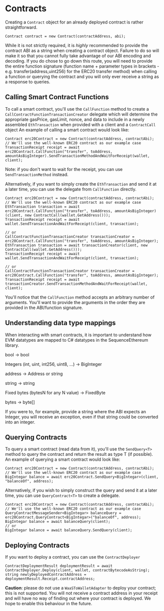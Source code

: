 # Contracts 

Creating a `Contract` object for an already deployed contract is rather straightforward.

```
Contract contract = new Contract(contractAddress, abi);
```
While it is not strictly required, it is <i>highly</i> recommended to provide the contract ABI as a string when creating a contract object. Failure to do so will make it so that you cannot fully take advantage of our ABI encoding and decoding.
If you do chose to go down this route, you will need to provide the entire function signature (function name + parameter types in brackets - e.g. transfer(address,uint256) for the ERC20 transfer method) when calling a function or querying the contract and you will only ever receive a string as a response to queries.

## Calling Smart Contract Functions

To call a smart contract, you'll use the `CallFunction` method to create a `CallContractFunctionTransactionCreator` delegate which will determine the appropriate gasPrice, gasLimit, nonce, and data to include in a newly assembled `EthTransaction` when provided with a client and a `ContractCall` object
An example of calling a smart contract would look like:
```
Contract erc20Contract = new Contract(contractAddress, contractAbi); // We'll use the well-known ERC20 contract as our example case
TransactionReceipt receipt = await erc20Contract.CallFunction("transfer", toAddress, amountAsBigInteger).SendTransactionMethodAndWaitForReceipt(wallet, client);
```
Note: if you don't want to wait for the receipt, you can use `SendTransactionMethod` instead.

Alternatively, if you want to simply create the `EthTransaction` and send it at a later time, you can use the delegate from `CallFunction` directly.
```
Contract erc20Contract = new Contract(contractAddress, contractAbi); // We'll use the well-known ERC20 contract as our example case
EthTransaction transaction = await erc20Contract.CallFunction("transfer", toAddress, amountAsBigInteger)(client, new ContractCall(wallet.GetAddress()));
TransactionReceipt receipt = await wallet.SendTransactionAndWaitForReceipt(client, transaction);

// or 
CallContractFunctionTransactionCreator transactionCreator = erc20Contract.CallFunction("transfer", toAddress, amountAsBigInteger);
EthTransaction transaction = await transactionCreator(client, new ContractCall(wallet.GetAddress()));
TransactionReceipt receipt = await wallet.SendTransactionAndWaitForReceipt(client, transaction);

// or 
CallContractFunctionTransactionCreator transactionCreator = erc20Contract.CallFunction("transfer", toAddress, amountAsBigInteger);
TransactionReceipt receipt = await transactionCreator.SendTransactionMethodAndWaitForReceipt(wallet, client);
```

You'll notice that the `CallFunction` method accepts an arbitrary number of arguments. You'll want to provide the arguments in the order they are provided in the ABI/function signature.

## Understanding data type mappings

When interacting with smart contracts, it is important to understand how EVM datatypes are mapped to C# datatypes in the SequenceEthereum library.

bool -> bool 

Integers (int, uint, int256, uint8, ...) -> BigInteger 

address -> Address or string 

string -> string 

Fixed bytes (bytesN for any N value) -> FixedByte

bytes -> byte[]

If you were to, for example, provide a string where the ABI expects an Integer, you will receive an exception, even if that string could be converted into an integer.

## Querying Contracts

To query a smart contract (read data from it), you'll use the `SendQuery<T>` method to query the contract and return the result as type T (if possible).
An example of querying a smart contract would look like:
```
Contract erc20Contract = new Contract(contractAddress, contractAbi); // We'll use the well-known ERC20 contract as our example case
BigIntegar balance = await erc20Contract.SendQuery<BigIntegar>(client, "balanceOf", address);
```

Alternatively, if you wish to simply construct the query and send it at a later time, you can use `QueryContract<T>` to create a delegate.
```
Contract erc20Contract = new Contract(contractAddress, contractAbi); // We'll use the well-known ERC20 contract as our example case
QueryContractMessageSender<BigIntegar> balanceQuery = erc20Contract.QueryContract<BigIntegar>("balanceOf", address);
BigIntegar balance = await balanceQuery(client);
// or
BigIntegar balance = await balanceQuery.SendQuery(client);
```

## Deploying Contracts

If you want to deploy a contract, you can use the `ContractDeployer`

```
ContractDeploymentResult deploymentResult = await ContractDeployer.Deploy(client, wallet, contractBytecodeAsString);
string newlyDeployedContractAddress = deploymentResult.Receipt.contractAddress;
```
<b>Caution</b>: please do not use a `WaaSToWalletAdapter` to deploy your contract; this is not supported. You will not receive a contract address in your receipt and will have no way of finding out where your contract is deployed. We hope to enable this behaviour in the future.